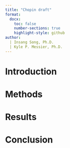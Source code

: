```yaml
---
title: "Chopin draft"
format:
  docx:
    toc: false
    number-sections: true
    highlight-style: github
author:
  | Insang Song, Ph.D.
  | Kyle P. Messier, Ph.D.
---
```



# Introduction


# Methods


# Results


# Conclusion
